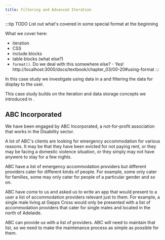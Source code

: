 ```yaml
---
title: Filtering and Advanced Iteration
---
```


:::tip TODO
List out what's covered in some special format at the beginning

What we cover here:
- iteration
- CSS
- include blocks
- table blocks
(what else?)
- `format()`.  Do we deal with this somewhere else? - Yes! http://localhost:3000/docs/textbook/chapter_03/00-20#using-format
:::

In this case study we investigate using data in a <DisplayGlossaryItem item='datablock' /> and filtering the data
for display to the user.

This case study builds on the iteration and data storage concepts we introduced in <DisplayChapter chapter='chapter_05' />.

## ABC Incorporated

We have been engaged by ABC Incorporated, a not-for-profit association that works in the 
Disability sector.

A lot of ABC's clients are looking for emergency accommodation for various reasons.  It may be
that they have been evicted for not paying rent, or they may be facing a domestic violence
situation, or they simply may not have anywere to stay for a few nights.

ABC have a list of emergency accommodation providers but different providers cater for different
kinds of people.  For example, some only cater for families, some may only cater for people
of a particular gender and so on.

ABC have come to us and asked us to write an app that would present to a user
a list of accommodation providers relevant just to them.  For example, a single
male living at Gepps Cross would only be presented with a list of accommodation providers
that cater for single males and located in the north of Adelaide.

ABC can provide us with a list of providers.  ABC will need to maintain that list, so
we need to make the maintenance process as simple as possible for them.

<DocCardList />